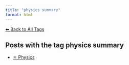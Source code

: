 ```yaml
---
title: "physics summary"
format: html
---
```


[⬅ Back to All Tags](../tags.qmd)

## Posts with the tag **physics summary**

- [⚛️ Physics](/posts/physics/index.html)
